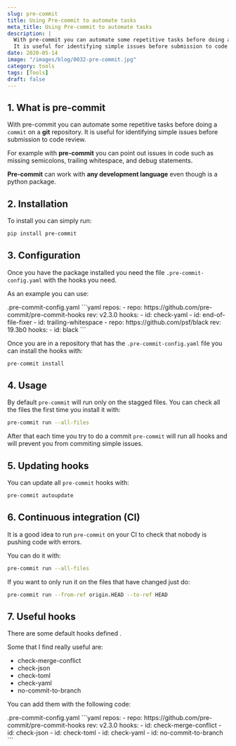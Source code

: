 ```yaml
---
slug: pre-commit
title: Using Pre-commit to automate tasks
meta_title: Using Pre-commit to automate tasks
description: |
  With pre-commit you can automate some repetitive tasks before doing a commit on a git repository.
  It is useful for identifying simple issues before submission to code review.
date: 2020-05-14
image: "/images/blog/0032-pre-commit.jpg"
category: tools
tags: [Tools]
draft: false
---
```


## 1. What is pre-commit

With pre-commit you can automate some repetitive tasks before doing a `commit` on a **git** repository.
It is useful for identifying simple issues before submission to code review.

For example with **pre-commit** you can point out issues in code such as missing semicolons, trailing whitespace, and debug statements.

**Pre-commit** can work with **any development language** even though is a python package.

## 2. Installation

To install you can simply run:

```sh
pip install pre-commit
```

## 3. Configuration

Once you have the package installed you need the file `.pre-commit-config.yaml` with the hooks you need.

As an example you can use:

<TerminalOutput color="stone">
  .pre-commit-config.yaml
</TerminalOutput>
```yaml
repos:
-   repo: https://github.com/pre-commit/pre-commit-hooks
    rev: v2.3.0
    hooks:
    -   id: check-yaml
    -   id: end-of-file-fixer
    -   id: trailing-whitespace
-   repo: https://github.com/psf/black
    rev: 19.3b0
    hooks:
    -   id: black
```

Once you are in a repository that has the `.pre-commit-config.yaml` file you can install the hooks with:

```sh
pre-commit install
```

## 4. Usage

By default `pre-commit` will run only on the stagged files. You can check all the files the first time you install it with:

```sh
pre-commit run --all-files
```

After that each time you try to do a commit `pre-commit` will run all hooks and will prevent you from commiting simple issues.

## 5. Updating hooks

You can update all `pre-commit` hooks with:

```sh
pre-commit autoupdate
```

## 6. Continuous integration (CI)

It is a good idea to run `pre-commit` on your CI to check that nobody is pushing code with errors.

You can do it with:

```sh
pre-commit run --all-files
```

If you want to only run it on the files that have changed just do:

```sh
pre-commit run --from-ref origin.HEAD --to-ref HEAD
```

## 7. Useful hooks

There are some default hooks defined <FancyLink linkText="Pre-commit hooks" url="https://github.com/pre-commit/pre-commit-hooks" dark="true"/>.

Some that I find really useful are:

* check-merge-conflict
* check-json
* check-toml
* check-yaml
* no-commit-to-branch

You can add them with the following code:

<TerminalOutput color="stone">
  .pre-commit-config.yaml
</TerminalOutput>
```yaml
repos:
-   repo: https://github.com/pre-commit/pre-commit-hooks
    rev: v2.3.0
    hooks:
    -   id: check-merge-conflict
    -   id: check-json
    -   id: check-toml
    -   id: check-yaml
    -   id: no-commit-to-branch
```

